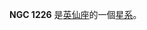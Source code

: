{{NGCInfoBox|NGCID=NGC 1226|發現者=讓·瑪璉·愛德華·史提芬|發現日期=1879年12月6日|其他編號=UGC 2575,MCG 6-8-1,ZWG 525.2|曆元=J2000.0|赤經=3時11分5.4秒
|赤緯=35°23'11"|星座=英仙座|星體=星系|星等=13|表面亮度=13.9|藍等=14}}

'''NGC 1226''' 是[[英仙座|英仙座]]的一個[[星系|星系]]。

{{NGCReference|1226}}
{{Catalogs|NGC=1226}}